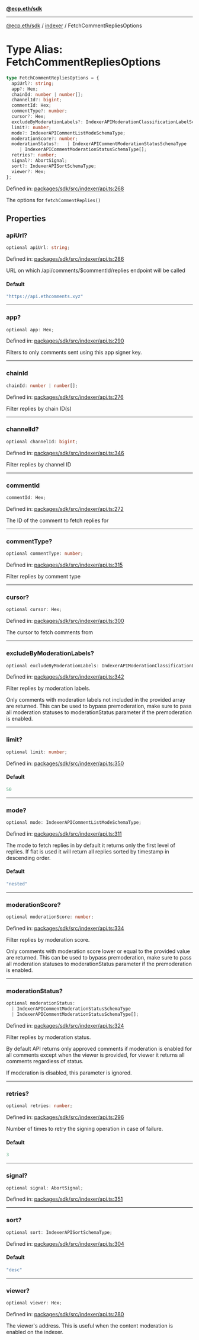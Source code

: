 [**@ecp.eth/sdk**](../../index.mdx)

***

[@ecp.eth/sdk](/sdk-reference/index.mdx) / [indexer](/sdk-reference/indexer/index.mdx) / FetchCommentRepliesOptions

# Type Alias: FetchCommentRepliesOptions

```ts
type FetchCommentRepliesOptions = {
  apiUrl?: string;
  app?: Hex;
  chainId: number | number[];
  channelId?: bigint;
  commentId: Hex;
  commentType?: number;
  cursor?: Hex;
  excludeByModerationLabels?: IndexerAPIModerationClassificationLabelSchemaType[];
  limit?: number;
  mode?: IndexerAPICommentListModeSchemaType;
  moderationScore?: number;
  moderationStatus?:   | IndexerAPICommentModerationStatusSchemaType
     | IndexerAPICommentModerationStatusSchemaType[];
  retries?: number;
  signal?: AbortSignal;
  sort?: IndexerAPISortSchemaType;
  viewer?: Hex;
};
```

Defined in: [packages/sdk/src/indexer/api.ts:268](https://github.com/ecp-eth/comments-monorepo/blob/main/packages/sdk/src/indexer/api.ts#L268)

The options for `fetchCommentReplies()`

## Properties

### apiUrl?

```ts
optional apiUrl: string;
```

Defined in: [packages/sdk/src/indexer/api.ts:286](https://github.com/ecp-eth/comments-monorepo/blob/main/packages/sdk/src/indexer/api.ts#L286)

URL on which /api/comments/$commentId/replies endpoint will be called

#### Default

```ts
"https://api.ethcomments.xyz"
```

***

### app?

```ts
optional app: Hex;
```

Defined in: [packages/sdk/src/indexer/api.ts:290](https://github.com/ecp-eth/comments-monorepo/blob/main/packages/sdk/src/indexer/api.ts#L290)

Filters to only comments sent using this app signer key.

***

### chainId

```ts
chainId: number | number[];
```

Defined in: [packages/sdk/src/indexer/api.ts:276](https://github.com/ecp-eth/comments-monorepo/blob/main/packages/sdk/src/indexer/api.ts#L276)

Filter replies by chain ID(s)

***

### channelId?

```ts
optional channelId: bigint;
```

Defined in: [packages/sdk/src/indexer/api.ts:346](https://github.com/ecp-eth/comments-monorepo/blob/main/packages/sdk/src/indexer/api.ts#L346)

Filter replies by channel ID

***

### commentId

```ts
commentId: Hex;
```

Defined in: [packages/sdk/src/indexer/api.ts:272](https://github.com/ecp-eth/comments-monorepo/blob/main/packages/sdk/src/indexer/api.ts#L272)

The ID of the comment to fetch replies for

***

### commentType?

```ts
optional commentType: number;
```

Defined in: [packages/sdk/src/indexer/api.ts:315](https://github.com/ecp-eth/comments-monorepo/blob/main/packages/sdk/src/indexer/api.ts#L315)

Filter replies by comment type

***

### cursor?

```ts
optional cursor: Hex;
```

Defined in: [packages/sdk/src/indexer/api.ts:300](https://github.com/ecp-eth/comments-monorepo/blob/main/packages/sdk/src/indexer/api.ts#L300)

The cursor to fetch comments from

***

### excludeByModerationLabels?

```ts
optional excludeByModerationLabels: IndexerAPIModerationClassificationLabelSchemaType[];
```

Defined in: [packages/sdk/src/indexer/api.ts:342](https://github.com/ecp-eth/comments-monorepo/blob/main/packages/sdk/src/indexer/api.ts#L342)

Filter replies by moderation labels.

Only comments with moderation labels not included in the provided array are returned.
This can be used to bypass premoderation, make sure to pass all moderation statuses to moderationStatus parameter
if the premoderation is enabled.

***

### limit?

```ts
optional limit: number;
```

Defined in: [packages/sdk/src/indexer/api.ts:350](https://github.com/ecp-eth/comments-monorepo/blob/main/packages/sdk/src/indexer/api.ts#L350)

#### Default

```ts
50
```

***

### mode?

```ts
optional mode: IndexerAPICommentListModeSchemaType;
```

Defined in: [packages/sdk/src/indexer/api.ts:311](https://github.com/ecp-eth/comments-monorepo/blob/main/packages/sdk/src/indexer/api.ts#L311)

The mode to fetch replies in by default it returns only the first level of replies.
If flat is used it will return all replies sorted by timestamp in descending order.

#### Default

```ts
"nested"
```

***

### moderationScore?

```ts
optional moderationScore: number;
```

Defined in: [packages/sdk/src/indexer/api.ts:334](https://github.com/ecp-eth/comments-monorepo/blob/main/packages/sdk/src/indexer/api.ts#L334)

Filter replies by moderation score.

Only comments with moderation score lower or equal to the provided value are returned.
This can be used to bypass premoderation, make sure to pass all moderation statuses to moderationStatus parameter
if the premoderation is enabled.

***

### moderationStatus?

```ts
optional moderationStatus: 
  | IndexerAPICommentModerationStatusSchemaType
  | IndexerAPICommentModerationStatusSchemaType[];
```

Defined in: [packages/sdk/src/indexer/api.ts:324](https://github.com/ecp-eth/comments-monorepo/blob/main/packages/sdk/src/indexer/api.ts#L324)

Filter replies by moderation status.

By default API returns only approved comments if moderation is enabled for all comments except
when the viewer is provided, for viewer it returns all comments regardless of status.

If moderation is disabled, this parameter is ignored.

***

### retries?

```ts
optional retries: number;
```

Defined in: [packages/sdk/src/indexer/api.ts:296](https://github.com/ecp-eth/comments-monorepo/blob/main/packages/sdk/src/indexer/api.ts#L296)

Number of times to retry the signing operation in case of failure.

#### Default

```ts
3
```

***

### signal?

```ts
optional signal: AbortSignal;
```

Defined in: [packages/sdk/src/indexer/api.ts:351](https://github.com/ecp-eth/comments-monorepo/blob/main/packages/sdk/src/indexer/api.ts#L351)

***

### sort?

```ts
optional sort: IndexerAPISortSchemaType;
```

Defined in: [packages/sdk/src/indexer/api.ts:304](https://github.com/ecp-eth/comments-monorepo/blob/main/packages/sdk/src/indexer/api.ts#L304)

#### Default

```ts
"desc"
```

***

### viewer?

```ts
optional viewer: Hex;
```

Defined in: [packages/sdk/src/indexer/api.ts:280](https://github.com/ecp-eth/comments-monorepo/blob/main/packages/sdk/src/indexer/api.ts#L280)

The viewer's address. This is useful when the content moderation is enabled on the indexer.
